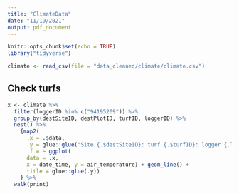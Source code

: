 ```yaml
---
title: "ClimateData"
date: "11/19/2021"
output: pdf_document
---
```


```r
knitr::opts_chunk$set(echo = TRUE)
library("tidyverse")

climate <- read_csv(file = "data_cleaned/climate/climate.csv")
```

## Check turfs

```r


x <- climate %>% 
  filter(loggerID %in% c("94195209")) %>%
  group_by(destSiteID, destPlotID, turfID, loggerID) %>% 
  nest() %>% 
    {map2(
      .x = .$data, 
      .y = glue::glue("Site {.$destSiteID}: turf {.$turfID}: logger {.loggerID}"),
      .f = ~ ggplot(
      data = .x, 
      x = date_time, y = air_temperature) + geom_line() +
      title = glue::glue(.y))
    } %>% 
  walk(print)

```